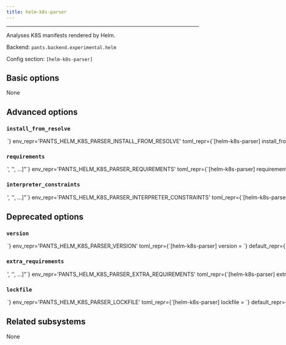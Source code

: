 ```yaml
---
title: helm-k8s-parser
---
```



---

Analyses K8S manifests rendered by Helm.

Backend: <span className="color--primary">`pants.backend.experimental.helm`</span>

Config section: <span className="color--primary">`[helm-k8s-parser]`</span>

<span className={styles.options}>

## Basic options

None

## Advanced options

### `install_from_resolve`

<Option
  cli_repr={`--helm-k8s-parser-install-from-resolve=<str>`}
  env_repr='PANTS_HELM_K8S_PARSER_INSTALL_FROM_RESOLVE'
  toml_repr={`[helm-k8s-parser]
install_from_resolve = <str>`}
  default_repr={`None`}
>

If specified, install the tool using the lockfile for this named resolve.

This resolve must be defined in [python].resolves, as described in https://www.pantsbuild.org/v2.17/docs/python-third-party-dependencies#user-lockfiles.

The resolve&#x27;s entire lockfile will be installed, unless specific requirements are listed via the `requirements` option, in which case only those requirements will be installed. This is useful if you don&#x27;t want to invalidate the tool&#x27;s outputs when the resolve incurs changes to unrelated requirements.

If unspecified, and the `lockfile` option is unset, the tool will be installed using the default lockfile shipped with Pants.

If unspecified, and the `lockfile` option is set, the tool will use the custom `helm-k8s-parser` &#x22;tool lockfile&#x22; generated from the `version` and `extra_requirements` options. But note that this mechanism is deprecated.

</Option>

### `requirements`

<Option
  cli_repr={`--helm-k8s-parser-requirements="['<str>', '<str>', ...]"`}
  env_repr='PANTS_HELM_K8S_PARSER_REQUIREMENTS'
  toml_repr={`[helm-k8s-parser]
requirements = [
    '<str>',
    '<str>',
    ...,
]`}
  default_repr={`[]`}
>

If install_from_resolve is specified, install these requirements, at the versions provided by the specified resolve&#x27;s lockfile.

Values can be pip-style requirements (e.g., `tool` or `tool==1.2.3` or `tool>=1.2.3`), or addresses of python_requirement targets (or targets that generate or depend on python_requirement targets).

The lockfile will be validated against the requirements - if a lockfile doesn&#x27;t provide the requirement (at a suitable version, if the requirement specifies version constraints) Pants will error.

If unspecified, install the entire lockfile.

</Option>

### `interpreter_constraints`

<Option
  cli_repr={`--helm-k8s-parser-interpreter-constraints="['<str>', '<str>', ...]"`}
  env_repr='PANTS_HELM_K8S_PARSER_INTERPRETER_CONSTRAINTS'
  toml_repr={`[helm-k8s-parser]
interpreter_constraints = [
    '<str>',
    '<str>',
    ...,
]`}
  default_repr={`[\n  "CPython>=3.7,<3.10"\n]`}
>

Python interpreter constraints for this tool.

</Option>

## Deprecated options

### `version`

<Option
  cli_repr={`--helm-k8s-parser-version=<str>`}
  env_repr='PANTS_HELM_K8S_PARSER_VERSION'
  toml_repr={`[helm-k8s-parser]
version = <str>`}
  default_repr={`hikaru==0.11.0b`}
  removal_version='2.18.0.dev1'
  removal_hint={'Custom tool versions are now installed from named resolves, as described at https://www.pantsbuild.org/v2.17/docs/python-lockfiles.'}
>

Requirement string for the tool.

</Option>

### `extra_requirements`

<Option
  cli_repr={`--helm-k8s-parser-extra-requirements="['<str>', '<str>', ...]"`}
  env_repr='PANTS_HELM_K8S_PARSER_EXTRA_REQUIREMENTS'
  toml_repr={`[helm-k8s-parser]
extra_requirements = [
    '<str>',
    '<str>',
    ...,
]`}
  default_repr={`[]`}
  removal_version='2.18.0.dev1'
  removal_hint={'Custom tool versions are now installed from named resolves, as described at https://www.pantsbuild.org/v2.17/docs/python-lockfiles.'}
>

Any additional requirement strings to use with the tool. This is useful if the tool allows you to install plugins or if you need to constrain a dependency to a certain version.

</Option>

### `lockfile`

<Option
  cli_repr={`--helm-k8s-parser-lockfile=<str>`}
  env_repr='PANTS_HELM_K8S_PARSER_LOCKFILE'
  toml_repr={`[helm-k8s-parser]
lockfile = <str>`}
  default_repr={`<default>`}
  removal_version='2.18.0.dev0'
  removal_hint={'Custom tool versions are now installed from named resolves, as described at https://www.pantsbuild.org/v2.17/docs/python-lockfiles.<br /><br />1. If you have an existing resolve that includes the requirements for this tool,<br />    you can set `[helm-k8s-parser].install_from_resolve = "<resolve name>".<br />    This may be the case if the tool also provides a runtime library, and you want<br />    to specify the version in just one place.<br />2. If not, you can set up a new resolve as described at the link above.<br /><br />Either way, the resolve you choose should provide the requirements currently set by the `version` and `extra-requirements` options for this tool, which you can see by running `pants help-advanced helm-k8s-parser`.'}
>

Path to a lockfile used for installing the tool.

Set to the string `<default>` to use a lockfile provided by Pants, so long as you have not changed the `--version` and `--extra-requirements` options, and the tool&#x27;s interpreter constraints are compatible with the default. Pants will error or warn if the lockfile is not compatible (controlled by `[python].invalid_lockfile_behavior`). See https://github.com/pantsbuild/pants/blob/release_2.17.1rc3/src/python/pants/backend/helm/subsystems/k8s_parser.lock for the default lockfile contents.

To use a custom lockfile, set this option to a file path relative to the build root, then run `scie-pants-linux-x86_64 generate-lockfiles --resolve=helm-k8s-parser`.

Alternatively, you can set this option to the path to a custom lockfile using pip&#x27;s requirements.txt-style, ideally with `--hash`. Set `[python].invalid_lockfile_behavior = 'ignore'` so that Pants does not complain about missing lockfile headers.

</Option>

## Related subsystems

None

</span>
